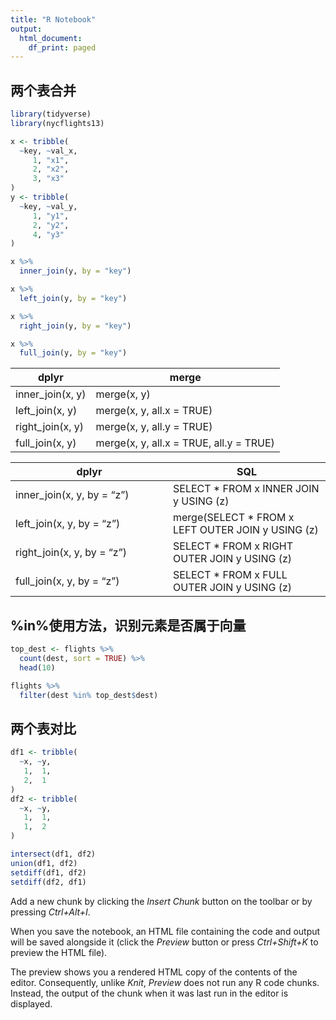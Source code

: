 ```yaml
---
title: "R Notebook"
output:
  html_document:
    df_print: paged
---
```


## 两个表合并
```r
library(tidyverse)
library(nycflights13)

x <- tribble(
  ~key, ~val_x,
     1, "x1",
     2, "x2",
     3, "x3"
)
y <- tribble(
  ~key, ~val_y,
     1, "y1",
     2, "y2",
     4, "y3"
)

x %>% 
  inner_join(y, by = "key")

x %>%
  left_join(y, by = "key")

x %>%
  right_join(y, by = "key")

x %>%
  full_join(y, by = "key")

```

|dplyr|merge|
| ------ | ------ |
|inner_join(x, y)|merge(x, y)|
|left_join(x, y)|merge(x, y, all.x = TRUE)|
|right_join(x, y)|merge(x, y, all.y = TRUE)|
|full_join(x, y)|merge(x, y, all.x = TRUE, all.y = TRUE)|

|dplyr|SQL|
| ------ | ------ |
|inner_join(x, y, by = "z")|SELECT * FROM x INNER JOIN y USING (z)|
|left_join(x, y, by = "z")|merge(SELECT * FROM x LEFT OUTER JOIN y USING (z)|
|right_join(x, y, by = "z")|SELECT * FROM x RIGHT OUTER JOIN y USING (z)|
|full_join(x, y, by = "z")|SELECT * FROM x FULL OUTER JOIN y USING (z)|

## %in%使用方法，识别元素是否属于向量
```r

top_dest <- flights %>%
  count(dest, sort = TRUE) %>%
  head(10)

flights %>% 
  filter(dest %in% top_dest$dest)
```
## 两个表对比
```r
df1 <- tribble(
  ~x, ~y,
   1,  1,
   2,  1
)
df2 <- tribble(
  ~x, ~y,
   1,  1,
   1,  2
)

intersect(df1, df2)
union(df1, df2)
setdiff(df1, df2)
setdiff(df2, df1)
```


Add a new chunk by clicking the *Insert Chunk* button on the toolbar or by pressing *Ctrl+Alt+I*.

When you save the notebook, an HTML file containing the code and output will be saved alongside it (click the *Preview* button or press *Ctrl+Shift+K* to preview the HTML file).

The preview shows you a rendered HTML copy of the contents of the editor. Consequently, unlike *Knit*, *Preview* does not run any R code chunks. Instead, the output of the chunk when it was last run in the editor is displayed.
